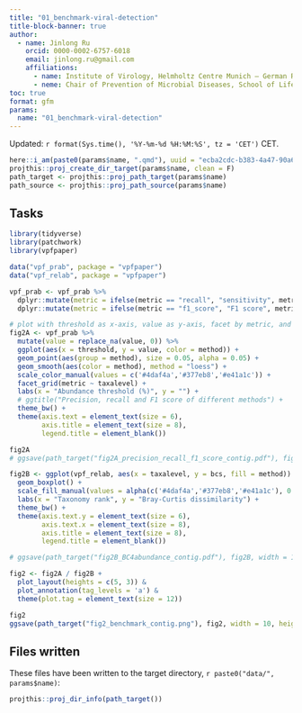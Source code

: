 ```yaml
---
title: "01_benchmark-viral-detection"
title-block-banner: true
author:
  - name: Jinlong Ru
    orcid: 0000-0002-6757-6018
    email: jinlong.ru@gmail.com
    affiliations:
      - name: Institute of Virology, Helmholtz Centre Munich – German Research Center for Environmental Health, 85764 Neuherberg, Germany
      - neme: Chair of Prevention of Microbial Diseases, School of Life Sciences Weihenstephan, Technical University of Munich, 85354 Freising, Germany
toc: true
format: gfm
params:
  name: "01_benchmark-viral-detection"
---
```


Updated: `r format(Sys.time(), '%Y-%m-%d %H:%M:%S', tz = 'CET')` CET.

```r
here::i_am(paste0(params$name, ".qmd"), uuid = "ecba2cdc-b383-4a47-90a6-afceb1b90916")
projthis::proj_create_dir_target(params$name, clean = F)
path_target <- projthis::proj_path_target(params$name)
path_source <- projthis::proj_path_source(params$name)
```

## Tasks

```r
library(tidyverse)
library(patchwork)
library(vpfpaper)

data("vpf_prab", package = "vpfpaper")
data("vpf_relab", package = "vpfpaper")

vpf_prab <- vpf_prab %>% 
  dplyr::mutate(metric = ifelse(metric == "recall", "sensitivity", metric)) %>% 
  dplyr::mutate(metric = ifelse(metric == "f1_score", "F1 score", metric))
```


```r
# plot with threshold as x-axis, value as y-axis, facet by metric, and fill by method
fig2A <- vpf_prab %>%
  mutate(value = replace_na(value, 0)) %>%
  ggplot(aes(x = threshold, y = value, color = method)) +
  geom_point(aes(group = method), size = 0.05, alpha = 0.05) +
  geom_smooth(aes(color = method), method = "loess") +
  scale_color_manual(values = c('#4daf4a','#377eb8','#e41a1c')) +
  facet_grid(metric ~ taxalevel) +
  labs(x = "Abundance threshold (%)", y = "") +
  # ggtitle("Precision, recall and F1 score of different methods") +
  theme_bw() +
  theme(axis.text = element_text(size = 6),
        axis.title = element_text(size = 8),
        legend.title = element_blank())

fig2A
# ggsave(path_target("fig2A_precision_recall_f1_score_contig.pdf"), fig2A, width = 10, height = 3.8)
```

```r
fig2B <- ggplot(vpf_relab, aes(x = taxalevel, y = bcs, fill = method)) +
  geom_boxplot() +
  scale_fill_manual(values = alpha(c('#4daf4a','#377eb8','#e41a1c'), 0.6)) +
  labs(x = "Taxonomy rank", y = "Bray-Curtis dissimilarity") +
  theme_bw() +
  theme(axis.text.y = element_text(size = 6),
        axis.text.x = element_text(size = 8),
        axis.title = element_text(size = 8),
        legend.title = element_blank())

# ggsave(path_target("fig2B_BC4abundance_contig.pdf"), fig2B, width = 10, height = 2.3)
```

```r
fig2 <- fig2A / fig2B +
  plot_layout(heights = c(5, 3)) &
  plot_annotation(tag_levels = 'a') & 
  theme(plot.tag = element_text(size = 12))

fig2
ggsave(path_target("fig2_benchmark_contig.png"), fig2, width = 10, height = 6, dpi = 300)
```


## Files written

These files have been written to the target directory, ```r paste0("data/", params$name)```:

```r
projthis::proj_dir_info(path_target())
```


